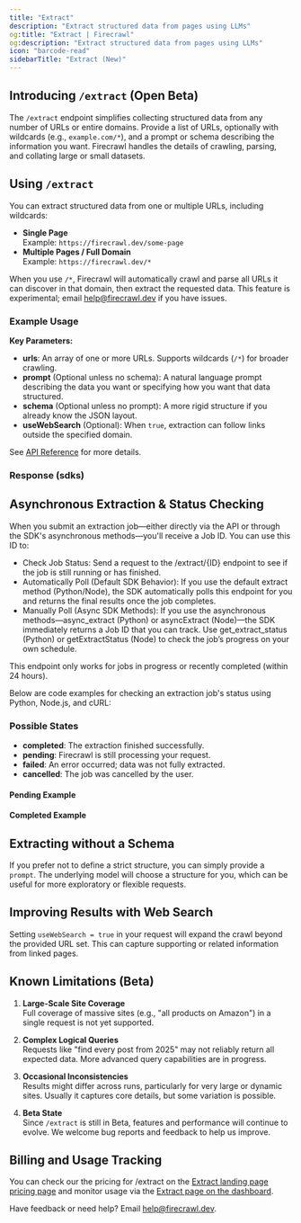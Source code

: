 ```yaml
---
title: "Extract"
description: "Extract structured data from pages using LLMs"
og:title: "Extract | Firecrawl"
og:description: "Extract structured data from pages using LLMs"
icon: "barcode-read"
sidebarTitle: "Extract (New)"
---
```



## Introducing `/extract` (Open Beta)

The `/extract` endpoint simplifies collecting structured data from any number of URLs or entire domains. Provide a list of URLs, optionally with wildcards (e.g., `example.com/*`), and a prompt or schema describing the information you want. Firecrawl handles the details of crawling, parsing, and collating large or small datasets.

## Using `/extract`

You can extract structured data from one or multiple URLs, including wildcards:

- **Single Page**  
  Example: `https://firecrawl.dev/some-page`
- **Multiple Pages / Full Domain**  
  Example: `https://firecrawl.dev/*`

When you use `/*`, Firecrawl will automatically crawl and parse all URLs it can discover in that domain, then extract the requested data. This feature is experimental; email [help@firecrawl.dev](mailto:help@firecrawl.dev) if you have issues.

### Example Usage

<CodeGroup>

<ExtractPython />
<ExtractNode />
<ExtractCURL />

</CodeGroup>

**Key Parameters:**

- **urls**: An array of one or more URLs. Supports wildcards (`/*`) for broader crawling.
- **prompt** (Optional unless no schema): A natural language prompt describing the data you want or specifying how you want that data structured.
- **schema** (Optional unless no prompt): A more rigid structure if you already know the JSON layout.
- **useWebSearch** (Optional): When `true`, extraction can follow links outside the specified domain.

See [API Reference](https://docs.firecrawl.dev/api-reference/endpoint/extract) for more details.


### Response (sdks)

<ExtractOutput />

## Asynchronous Extraction & Status Checking
When you submit an extraction job—either directly via the API or through the SDK's asynchronous methods—you'll receive a Job ID. You can use this ID to:

- Check Job Status: Send a request to the /extract/{ID} endpoint to see if the job is still running or has finished.
- Automatically Poll (Default SDK Behavior): If you use the default extract method (Python/Node), the SDK automatically polls this endpoint for you and returns the final results once the job completes.
- Manually Poll (Async SDK Methods): If you use the asynchronous methods—async_extract (Python) or asyncExtract (Node)—the SDK immediately returns a Job ID that you can track. Use get_extract_status (Python) or getExtractStatus (Node) to check the job’s progress on your own schedule.

<Note>
  This endpoint only works for jobs in progress or recently completed (within 24
  hours).
</Note>

Below are code examples for checking an extraction job's status using Python, Node.js, and cURL:

<CodeGroup>


<CheckExtractJobPython />
<CheckExtractJobJS />
<CheckExtractJobCURL />

</CodeGroup>

### Possible States

- **completed**: The extraction finished successfully.
- **pending**: Firecrawl is still processing your request.
- **failed**: An error occurred; data was not fully extracted.
- **cancelled**: The job was cancelled by the user.

#### Pending Example

<ExtractStatusPending />

#### Completed Example

<ExtractStatusDone />

## Extracting without a Schema

If you prefer not to define a strict structure, you can simply provide a `prompt`. The underlying model will choose a structure for you, which can be useful for more exploratory or flexible requests.

<CodeGroup>

<ExtractNoSchemaPython />
<ExtractNoSchemaJS />
<ExtractNoSchemaCURL />

</CodeGroup>

<ExtractNoSchemaOutput />

## Improving Results with Web Search

Setting `useWebSearch = true` in your request will expand the crawl beyond the provided URL set. This can capture supporting or related information from linked pages.

## Known Limitations (Beta)

1. **Large-Scale Site Coverage**  
   Full coverage of massive sites (e.g., "all products on Amazon") in a single request is not yet supported.

2. **Complex Logical Queries**  
   Requests like "find every post from 2025" may not reliably return all expected data. More advanced query capabilities are in progress.

3. **Occasional Inconsistencies**  
   Results might differ across runs, particularly for very large or dynamic sites. Usually it captures core details, but some variation is possible.

4. **Beta State**  
   Since `/extract` is still in Beta, features and performance will continue to evolve. We welcome bug reports and feedback to help us improve.

## Billing and Usage Tracking

You can check our the pricing for /extract on the [Extract landing page pricing page](https://www.firecrawl.dev/extract#pricing) and monitor usage via the [Extract page on the dashboard](https://www.firecrawl.dev/app/extract).

Have feedback or need help? Email [help@firecrawl.dev](mailto:help@firecrawl.dev).
